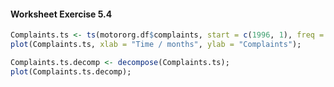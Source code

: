 
#### Worksheet Exercise 5.4

```r

Complaints.ts <- ts(motororg.df$complaints, start = c(1996, 1), freq = 12)
plot(Complaints.ts, xlab = "Time / months", ylab = "Complaints");
```

```r
Complaints.ts.decomp <- decompose(Complaints.ts);
plot(Complaints.ts.decomp);
```
